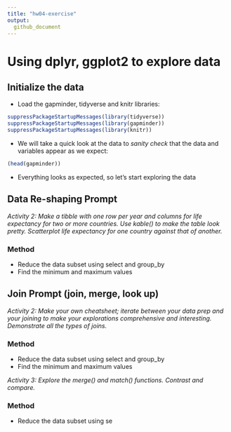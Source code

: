 ```yaml
---
title: "hw04-exercise"
output:
  github_document
---
```


# Using dplyr, ggplot2 to explore data

## Initialize the data

* Load the gapminder, tidyverse and knitr libraries:

```r
suppressPackageStartupMessages(library(tidyverse))
suppressPackageStartupMessages(library(gapminder))
suppressPackageStartupMessages(library(knitr))
```

* We will take a quick look at the data to *sanity check* that the data and variables appear as we expect:

```r
(head(gapminder))
```

* Everything looks as expected, so let's start exploring the data

## Data Re-shaping Prompt
*Activity 2: Make a tibble with one row per year and columns for life expectancy for two or more countries. Use kable() to make the table look pretty. Scatterplot life expectancy for one country against that of another.*

### Method
* Reduce the data subset using select and group_by
* Find the minimum and maximum values

## Join Prompt (join, merge, look up)
*Activity 2: Make your own cheatsheet; iterate between your data prep and your joining to make your explorations comprehensive and interesting. Demonstrate all the types of joins.*

### Method
* Reduce the data subset using select and group_by
* Find the minimum and maximum values

*Activity 3: Explore the merge() and match() functions. Contrast and compare.*

### Method
* Reduce the data subset using se

